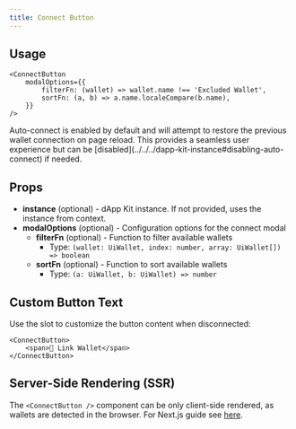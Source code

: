 ```yaml
---
title: Connect Button
---
```


## Usage

```tsx
<ConnectButton
	modalOptions={{
		filterFn: (wallet) => wallet.name !== 'Excluded Wallet',
		sortFn: (a, b) => a.name.localeCompare(b.name),
	}}
/>
```

<Callout>
	Auto-connect is enabled by default and will attempt to restore the previous wallet connection on
	page reload. This provides a seamless user experience but can be
	[disabled](../../../dapp-kit-instance#disabling-auto-connect) if needed.
</Callout>

## Props

- **instance** (optional) - dApp Kit instance. If not provided, uses the instance from context.
- **modalOptions** (optional) - Configuration options for the connect modal
  - **filterFn** (optional) - Function to filter available wallets
    - Type: `(wallet: UiWallet, index: number, array: UiWallet[]) => boolean`
  - **sortFn** (optional) - Function to sort available wallets
    - Type: `(a: UiWallet, b: UiWallet) => number`

## Custom Button Text

Use the slot to customize the button content when disconnected:

```tsx
<ConnectButton>
	<span>🔗 Link Wallet</span>
</ConnectButton>
```

## Server-Side Rendering (SSR)

The `<ConnectButton />` component can be only client-side rendered, as wallets are detected in the
browser. For Next.js guide see [here](../../next-js).
